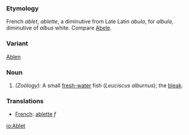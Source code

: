 ===Etymology===
French ''ablet'', ''ablette'', a diminutive from Late Latin ''abula'', for ''albula'', diminutive of ''albus'' white. Compare [[Abele]].
===Variant===
[[Ablen]]
===Noun===
#''(Zoölogy):'' A small [[fresh-water]] fish (''Leuciscus alburnus''); the [[bleak]].

=== Translations ===
*[[French]]: [[ablette]] ''f''

[[io:Ablet]]